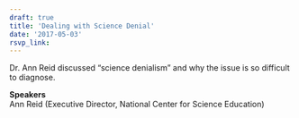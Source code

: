 ```yaml
---
draft: true 
title: 'Dealing with Science Denial'
date: '2017-05-03'
rsvp_link: 
---
```


Dr. Ann Reid discussed “science denialism ” and why the issue is so difficult to diagnose.

<b>Speakers</b>  
Ann Reid (Executive Director, National Center for Science Education)




